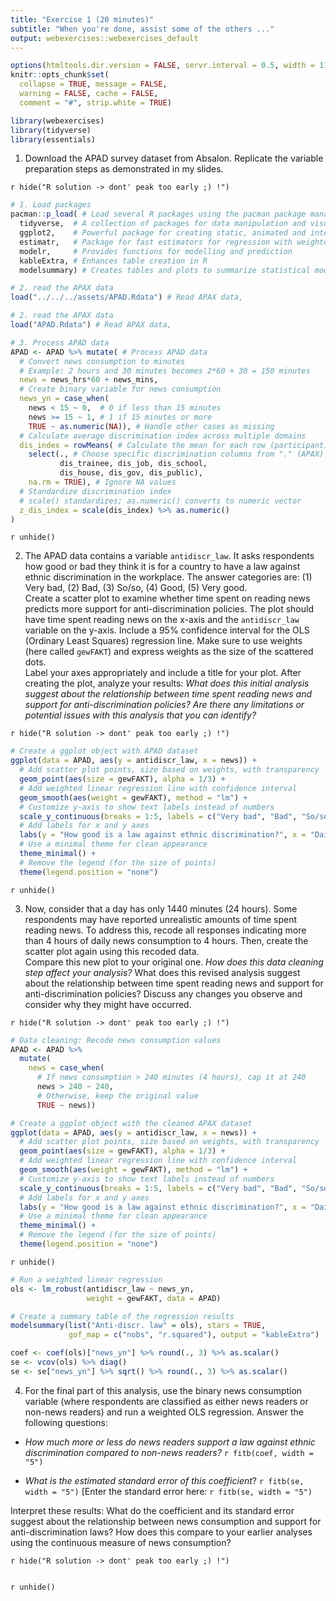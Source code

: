 ```yaml
---
title: "Exercise 1 (20 minutes)"
subtitle: "When you're done, assist some of the others ..."
output: webexercises::webexercises_default
---
```


```r
options(htmltools.dir.version = FALSE, servr.interval = 0.5, width = 115, digits = 2)
knitr::opts_chunk$set(
  collapse = TRUE, message = FALSE, 
  warning = FALSE, cache = FALSE,
  comment = "#", strip.white = TRUE)

library(webexercises)
library(tidyverse)
library(essentials)
```

1. Download the APAD survey dataset from Absalon. Replicate the variable preparation steps as demonstrated in my slides.
  
`r hide("R solution -> dont' peak too early ;) !")`
```r
# 1. Load packages
pacman::p_load( # Load several R packages using the pacman package manager
  tidyverse,  # A collection of packages for data manipulation and visualization
  ggplot2,    # Powerful package for creating static, animated and interactive visualizations
  estimatr,   # Package for fast estimators for regression with weighted data
  modelr,     # Provides functions for modelling and prediction
  kableExtra, # Enhances table creation in R
  modelsummary) # Creates tables and plots to summarize statistical models
```

```r
# 2. read the APAX data
load("../../../assets/APAD.Rdata") # Read APAX data,
```

```r
# 2. read the APAX data
load("APAD.Rdata") # Read APAX data,
```

```r
# 3. Process APAD data
APAD <- APAD %>% mutate( # Process APAD data
  # Convert news consumption to minutes
  # Example: 2 hours and 30 minutes becomes 2*60 + 30 = 150 minutes
  news = news_hrs*60 + news_mins, 
  # Create binary variable for news consumption
  news_yn = case_when(
    news < 15 ~ 0,  # 0 if less than 15 minutes
    news >= 15 ~ 1, # 1 if 15 minutes or more
    TRUE ~ as.numeric(NA)), # Handle other cases as missing
  # Calculate average discrimination index across multiple domains
  dis_index = rowMeans( # Calculate the mean for each row (participant)
    select(., # Choose specific discrimination columns from "." (APAX)
           dis_trainee, dis_job, dis_school, 
           dis_house, dis_gov, dis_public),
    na.rm = TRUE), # Ignore NA values
  # Standardize discrimination index
  # scale() standardizes; as.numeric() converts to numeric vector
  z_dis_index = scale(dis_index) %>% as.numeric()
)
```
`r unhide()`

2. The APAD data contains a variable `antidiscr_law`. It asks respondents how good or bad they think it is for a country to have a law against ethnic discrimination in the workplace. The answer categories are: (1) Very bad, (2) Bad, (3) So/so, (4) Good, (5) Very good. <br> Create a scatter plot to examine whether time spent on reading news predicts more support for anti-discrimination policies. The plot should have time spent reading news on the x-axis and the `antidiscr_law` variable on the y-axis. Include a 95% confidence interval for the OLS (Ordinary Least Squares) regression line. Make sure to use weights (here called `gewFAKT`) and express weights as the size of the scattered dots. <br> Label your axes appropriately and include a title for your plot. After creating the plot, analyze your results: *What does this initial analysis suggest about the relationship between time spent reading news and support for anti-discrimination policies? Are there any limitations or potential issues with this analysis that you can identify?*

`r hide("R solution -> dont' peak too early ;) !")`
```r
# Create a ggplot object with APAD dataset
ggplot(data = APAD, aes(y = antidiscr_law, x = news)) +
  # Add scatter plot points, size based on weights, with transparency
  geom_point(aes(size = gewFAKT), alpha = 1/3) +
  # Add weighted linear regression line with confidence interval
  geom_smooth(aes(weight = gewFAKT), method = "lm") +
  # Customize y-axis to show text labels instead of numbers
  scale_y_continuous(breaks = 1:5, labels = c("Very bad", "Bad", "So/so", "Good", "Very good")) +
  # Add labels for x and y axes
  labs(y = "How good is a law against ethnic discrimination?", x = "Daily minutes of news consumption") +
  # Use a minimal theme for clean appearance
  theme_minimal() +
  # Remove the legend (for the size of points)
  theme(legend.position = "none")
```
`r unhide()`

3. Now, consider that a day has only 1440 minutes (24 hours). Some respondents may have reported unrealistic amounts of time spent reading news. To address this, recode all responses indicating more than 4 hours of daily news consumption to 4 hours. Then, create the scatter plot again using this recoded data. <br> Compare this new plot to your original one. *How does this data cleaning step affect your analysis?* What does this revised analysis suggest about the relationship between time spent reading news and support for anti-discrimination policies? Discuss any changes you observe and consider why they might have occurred.

`r hide("R solution -> dont' peak too early ;) !")`
```r
# Data cleaning: Recode news consumption values
APAD <- APAD %>%
  mutate(
    news = case_when(
      # If news consumption > 240 minutes (4 hours), cap it at 240
      news > 240 ~ 240,
      # Otherwise, keep the original value
      TRUE ~ news))

# Create a ggplot object with the cleaned APAX dataset
ggplot(data = APAD, aes(y = antidiscr_law, x = news)) +
  # Add scatter plot points, size based on weights, with transparency
  geom_point(aes(size = gewFAKT), alpha = 1/3) +
  # Add weighted linear regression line with confidence interval
  geom_smooth(aes(weight = gewFAKT), method = "lm") +
  # Customize y-axis to show text labels instead of numbers
  scale_y_continuous(breaks = 1:5, labels = c("Very bad", "Bad", "So/so", "Good", "Very good")) +
  # Add labels for x and y axes
  labs(y = "How good is a law against ethnic discrimination?", x = "Daily minutes of news consumption") +
  # Use a minimal theme for clean appearance
  theme_minimal() +
  # Remove the legend (for the size of points)
  theme(legend.position = "none")
```
`r unhide()`

```r
# Run a weighted linear regression
ols <- lm_robust(antidiscr_law ~ news_yn, 
                 weight = gewFAKT, data = APAD)

# Create a summary table of the regression results
modelsummary(list("Anti-discr. law" = ols), stars = TRUE,
             gof_map = c("nobs", "r.squared"), output = "kableExtra")
```

```r
coef <- coef(ols)["news_yn"] %>% round(., 3) %>% as.scalar()
se <- vcov(ols) %>% diag()
se <- se["news_yn"] %>% sqrt() %>% round(., 3) %>% as.scalar()
```

4. For the final part of this analysis, use the binary news consumption variable (where respondents are classified as either news readers or non-news readers) and run a weighted OLS regression. Answer the following questions:

- *How much more or less do news readers support a law against ethnic discrimination compared to non-news readers?* `r fitb(coef, width = "5")`

- *What is the estimated standard error of this coefficient*? `r fitb(se, width = "5")`
[Enter the standard error here: `r fitb(se, width = "5")`

Interpret these results: What do the coefficient and its standard error suggest about the relationship between news consumption and support for anti-discrimination laws? How does this compare to your earlier analyses using the continuous measure of news consumption?

`r hide("R solution -> dont' peak too early ;) !")`
```r
```
`r unhide()`